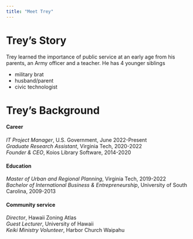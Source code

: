 ```yaml
---
title: "Meet Trey"
---
```


# Trey's Story
Trey learned the importance of public service at an early age from his parents, an Army officer and a teacher. He has 4 younger siblings

- military brat
- husband/parent
- civic technologist

# Trey's Background

#### Career
_IT Project Manager_, U.S. Government, June 2022-Present  
_Graduate Research Assistant_, Virginia Tech, 2020-2022  
_Founder & CEO_, Koios Library Software, 2014-2020  

#### Education
_Master of Urban and Regional Planning_, Virginia Tech, 2019-2022  
_Bachelor of International Business & Entrepreneurship_, University of South Carolina, 2009-2013  

#### Community service
_Director_, Hawaii Zoning Atlas  
_Guest Lecturer_, University of Hawaii  
_Keiki Ministry Volunteer_, Harbor Church Waipahu  